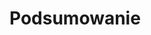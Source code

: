 # Podsumowanie {#podsumowanie}


<!-- co było -->

<!-- graphics -->

<!-- czytanie kodu źródłowego innych osób -->
<!-- https://jennybc.github.io/wtf-2019-rsc/read-the-source.pdf -->

<!-- aka tidyverse -->
<!-- dplyr -->
<!-- tidyr -->
<!-- purrr -->
<!-- https://speakerdeck.com/jennybc/purrr-workshop?slide=91 -->
<!-- pipe %>%  -->

<!-- maps -->

<!-- functional programming - 05 -->

<!-- tidy eval -->
